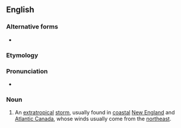 {{also|noreaster}}

==English==
{{wikipedia}}

===Alternative forms===
* {{l|en|noreaster}}

===Etymology===
{{contraction of|northeaster|lang=en}}

===Pronunciation===
* {{audio|En-us-nor'easter.ogg|Audio (US)|lang=en}}

===Noun===
{{en-noun}}

# An [[extratropical]] [[storm]], usually found in [[coastal]] [[New England]] and [[Atlantic Canada]], whose winds usually come from the [[northeast]].